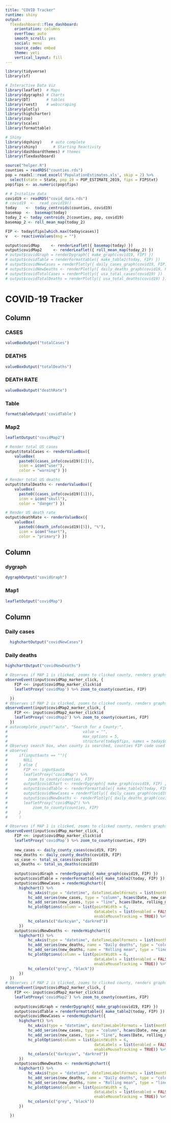 ```yaml
---
title: "COVID Tracker"
runtime: shiny
output: 
  flexdashboard::flex_dashboard:
    orientation: columns
    overflow: auto
    smooth_scroll: yes
    social: menu
    source_code: embed
    theme: yeti
    vertical_layout: fill
---
```


```r

library(tidyverse)
library(sf)

# Interactive Data Viz
library(leaflet)  # Maps
library(dygraphs) # Charts
library(DT)       # tables
library(rvest)    # webscraping
library(plotly)
library(highcharter)
library(zoo)
library(scales)
library(formattable)

# Shiny
library(dqshiny)    # auto complete
library(shiny)       # Starting Reactivity
library(dashboardthemes) # themes
library(flexdashboard)

source("helper.R")
counties = readRDS("counties.rds")
pop = readxl::read_excel('PopulationEstimates.xls', skip = 2) %>%
  select(state = State, pop_19 = POP_ESTIMATE_2019, fips = FIPStxt)
pop$fips <- as.numeric(pop$fips)
```





```r
# # Initalize data
covid19 <- readRDS("covid_data.rds")
# covid19  <-  read_covid19()
today    <-  today_centroids(counties, covid19)
basemap  <-  basemap(today)
today_2 <- today_centroids_2(counties, pop, covid19)
basemap_2 <- roll_mean_map(today_2)
```


```r
FIP <- today$fips[which.max(today$cases)]
v   <- reactiveValues(msg = "")

output$covidMap     <- renderLeaflet({ basemap(today) })
output$covidMap2     <- renderLeaflet({ roll_mean_map(today_2) })
# output$covidGraph = renderDygraph({ make_graph(covid19, FIP) })
# output$covidTable = renderFormattable({ make_table2(today, FIP) })
# output$covidNewCases = renderPlotly({ daily_cases_graph(covid19, FIP) })
# output$covidNewDeaths <- renderPlotly({ daily_deaths_graph(covid19, FIP) })
# output$covidTotalCases = renderPlotly({ usa_total_cases(covid19) })
# output$covidTotalDeaths = renderPlotly({ usa_total_deaths(covid19) })
```

COVID-19 Tracker {data-icon="fa-briefcase-medical"}
====================================

Column {data-width=350}
-------------------------------------
### CASES
```r
valueBoxOutput("totalCases")
```

### DEATHS
```r
valueBoxOutput("totalDeaths")
```

### DEATH RATE
```r
valueBoxOutput("deathRate")
```

### Table
```r
formattableOutput('covidTable')
```

### Map2 
```r
leafletOutput("covidMap2")
```

```r
# Render total US cases
output$totalCases <- renderValueBox({
    valueBox(
      paste0((cases_info(covid19)[2])),
      icon = icon("user"),
      color = "warning") })

# Render total US deaths
output$totalDeaths <- renderValueBox({
    valueBox(
      paste0((cases_info(covid19)[1])),
      icon = icon("skull"),
      color = "danger") })

# Render US death rate
output$deathRate <- renderValueBox({
    valueBox(
      paste0((death_info(covid19)[5]), "%"),
      icon = icon("heart"),
      color = "primary") })
```


Column {data-width=900}
-------------------------------------

### dygraph {data-height=200}
```r
dygraphOutput("covidGraph")
```

### Map1
```r
leafletOutput("covidMap")
```

Column {.tabset}
--------------------------------------
### Daily cases
```r
  highchartOutput("covidNewCases")
```

### Daily deaths
```r
highchartOutput("covidNewDeaths")
```
 

```r
# Observes if MAP 1 is clicked, zooms to clicked county, renders graphs, tables, value boxes
observeEvent(input$covidMap_marker_click, {
    FIP <<- input$covidMap_marker_click$id
    leafletProxy('covidMap') %>% zoom_to_county(counties, FIP)

  })
# Observes if MAP 2 is clicked, zooms to clicked county, renders graphs, tables, value boxes
observeEvent(input$covidMap2_marker_click, {
    FIP <<- input$covidMap2_marker_click$id
    leafletProxy('covidMap2') %>% zoom_to_county(counties, FIP)
  })
# autocomplete_input("auto", "Search for a County:",
#                                 value = "",
#                                 max_options = 5,
#                                 structure(today$fips, names = today$name))
# Observes search box, when county is searched, counties FIP code used to render graphs, tables, values boxes
# observe(
#     if(input$auto == ""){
#       NULL
#     } else {
#       FIP <<- input$auto
#       leafletProxy("covidMap") %>%
#         zoom_to_county(counties, FIP)
#       output$covidChart <- renderDygraph({ make_graph(covid19, FIP) })
#       output$covidTable <- renderFormattable({ make_table2(today, FIP) })
#       output$covidNewCases = renderPlotly({ daily_cases_graph(covid19, FIP) })
#       output$covidNewDeaths <- renderPlotly({ daily_deaths_graph(covid19, FIP) })
#       leafletProxy("covidMap2") %>%
#           zoom_to_county(counties, FIP)
#     }
#     )
```

```r
# Observes if MAP 1 is clicked, zooms to clicked county, renders graphs, tables, value boxes
observeEvent(input$covidMap_marker_click, {
    FIP <<- input$covidMap_marker_click$id
    leafletProxy('covidMap') %>% zoom_to_county(counties, FIP)
    
    new_cases <- daily_county_cases(covid19, FIP)
    new_deaths <- daily_county_deaths(covid19, FIP)
    us_case <- total_us_cases(covid19)
    us_deaths <- total_us_deaths(covid19)
    
    output$covidGraph = renderDygraph({ make_graph(covid19, FIP) })
    output$covidTable = renderFormattable({ make_table2(today, FIP) })
    output$covidNewCases = renderHighchart({ 
      highchart() %>%
          hc_xAxis(type = "datetime", dateTimeLabelFormats = list(month = "%b", year = "%y")) %>%
          hc_add_series(new_cases, type = "column", hcaes(Date, new_cases)) %>%
          hc_add_series(new_cases, type = "line", hcaes(Date, rolling_mean)) %>%
          hc_plotOptions(column = list(pointWidth = 6,
                                       dataLabels = list(enabled = FALSE),
                                       enableMouseTracking = TRUE)) %>%
          hc_colors(c("darkcyan", "darkred"))
      })
    output$covidNewDeaths <- renderHighchart({ 
      highchart() %>%
          hc_xAxis(type = "datetime", dateTimeLabelFormats = list(month = "%b", year = "%y")) %>%
          hc_add_series(new_deaths, name = "Daily deaths", type = "column", hcaes(Date, new_deaths)) %>%
          hc_add_series(new_deaths, name = "Rolling mean", type = "line", hcaes(Date, rolling_mean)) %>%
          hc_plotOptions(column = list(pointWidth = 6,
                                       dataLabels = list(enabled = FALSE),
                                       enableMouseTracking = TRUE)) %>%
          hc_colors(c("grey", "black"))
      })
  })
# Observes if MAP 2 is clicked, zooms to clicked county, renders graphs, tables, value boxes
observeEvent(input$covidMap2_marker_click, {
    FIP <<- input$covidMap2_marker_click$id
    leafletProxy('covidMap2') %>% zoom_to_county(counties, FIP)
    
    output$covidGraph = renderDygraph({ make_graph(covid19, FIP) })
    output$covidTable = renderFormattable({ make_table2(today, FIP) })
    output$covidNewCases = renderHighchart({ 
      highchart() %>%
          hc_xAxis(type = "datetime", dateTimeLabelFormats = list(month = "%b", year = "%y")) %>%
          hc_add_series(new_cases, type = "column", hcaes(Date, new_cases)) %>%
          hc_add_series(new_cases, type = "line", hcaes(Date, rolling_mean)) %>%
          hc_plotOptions(column = list(pointWidth = 6,
                                       dataLabels = list(enabled = FALSE),
                                       enableMouseTracking = TRUE)) %>%
          hc_colors(c("darkcyan", "darkred"))
      })
    output$covidNewDeaths <- renderHighchart({ 
      highchart() %>%
          hc_xAxis(type = "datetime", dateTimeLabelFormats = list(month = "%b", year = "%y")) %>%
          hc_add_series(new_deaths, name = "Daily deaths", type = "column", hcaes(Date, new_deaths)) %>%
          hc_add_series(new_deaths, name = "Rolling mean", type = "line", hcaes(Date, rolling_mean)) %>%
          hc_plotOptions(column = list(pointWidth = 6,
                                       dataLabels = list(enabled = FALSE),
                                       enableMouseTracking = TRUE)) %>%
          hc_colors(c("grey", "black"))
      })

  })
```














